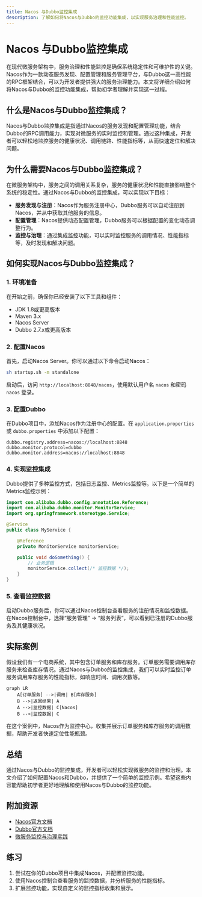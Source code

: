 ```yaml
---
title: Nacos 与Dubbo监控集成
description: 了解如何将Nacos与Dubbo的监控功能集成，以实现服务治理和性能监控。
---
```


# Nacos 与Dubbo监控集成

在现代微服务架构中，服务治理和性能监控是确保系统稳定性和可维护性的关键。Nacos作为一款动态服务发现、配置管理和服务管理平台，与Dubbo这一高性能的RPC框架结合，可以为开发者提供强大的服务治理能力。本文将详细介绍如何将Nacos与Dubbo的监控功能集成，帮助初学者理解并实现这一过程。

## 什么是Nacos与Dubbo监控集成？

Nacos与Dubbo监控集成是指通过Nacos的服务发现和配置管理功能，结合Dubbo的RPC调用能力，实现对微服务的实时监控和管理。通过这种集成，开发者可以轻松地监控服务的健康状况、调用链路、性能指标等，从而快速定位和解决问题。

## 为什么需要Nacos与Dubbo监控集成？

在微服务架构中，服务之间的调用关系复杂，服务的健康状况和性能直接影响整个系统的稳定性。通过Nacos与Dubbo的监控集成，可以实现以下目标：

- **服务发现与注册**：Nacos作为服务注册中心，Dubbo服务可以自动注册到Nacos，并从中获取其他服务的信息。
- **配置管理**：Nacos提供动态配置管理，Dubbo服务可以根据配置的变化动态调整行为。
- **监控与治理**：通过集成监控功能，可以实时监控服务的调用情况、性能指标等，及时发现和解决问题。

## 如何实现Nacos与Dubbo监控集成？

### 1. 环境准备

在开始之前，确保你已经安装了以下工具和组件：

- JDK 1.8或更高版本
- Maven 3.x
- Nacos Server
- Dubbo 2.7.x或更高版本

### 2. 配置Nacos

首先，启动Nacos Server。你可以通过以下命令启动Nacos：

```bash
sh startup.sh -m standalone
```

启动后，访问 `http://localhost:8848/nacos`，使用默认用户名 `nacos` 和密码 `nacos` 登录。

### 3. 配置Dubbo

在Dubbo项目中，添加Nacos作为注册中心的配置。在 `application.properties` 或 `dubbo.properties` 中添加以下配置：

```properties
dubbo.registry.address=nacos://localhost:8848
dubbo.monitor.protocol=dubbo
dubbo.monitor.address=nacos://localhost:8848
```

### 4. 实现监控集成

Dubbo提供了多种监控方式，包括日志监控、Metrics监控等。以下是一个简单的Metrics监控示例：

```java
import com.alibaba.dubbo.config.annotation.Reference;
import com.alibaba.dubbo.monitor.MonitorService;
import org.springframework.stereotype.Service;

@Service
public class MyService {

    @Reference
    private MonitorService monitorService;

    public void doSomething() {
        // 业务逻辑
        monitorService.collect(/* 监控数据 */);
    }
}
```

### 5. 查看监控数据

启动Dubbo服务后，你可以通过Nacos控制台查看服务的注册情况和监控数据。在Nacos控制台中，选择“服务管理” -> “服务列表”，可以看到已注册的Dubbo服务及其健康状况。

## 实际案例

假设我们有一个电商系统，其中包含订单服务和库存服务。订单服务需要调用库存服务来检查库存情况。通过Nacos与Dubbo的监控集成，我们可以实时监控订单服务调用库存服务的性能指标，如响应时间、调用次数等。

```mermaid
graph LR
    A[订单服务] -->|调用| B[库存服务]
    B -->|返回结果| A
    A -->|监控数据| C[Nacos]
    B -->|监控数据| C
```

在这个案例中，Nacos作为监控中心，收集并展示订单服务和库存服务的调用数据，帮助开发者快速定位性能瓶颈。

## 总结

通过Nacos与Dubbo的监控集成，开发者可以轻松实现微服务的监控和治理。本文介绍了如何配置Nacos和Dubbo，并提供了一个简单的监控示例。希望这些内容能帮助初学者更好地理解和使用Nacos与Dubbo的监控功能。

## 附加资源

- [Nacos官方文档](https://nacos.io/zh-cn/docs/what-is-nacos.html)
- [Dubbo官方文档](https://dubbo.apache.org/zh/docs/)
- [微服务监控与治理实践](https://www.example.com/microservices-monitoring)

## 练习

1. 尝试在你的Dubbo项目中集成Nacos，并配置监控功能。
2. 使用Nacos控制台查看服务的监控数据，并分析服务的性能指标。
3. 扩展监控功能，实现自定义的监控指标收集和展示。
